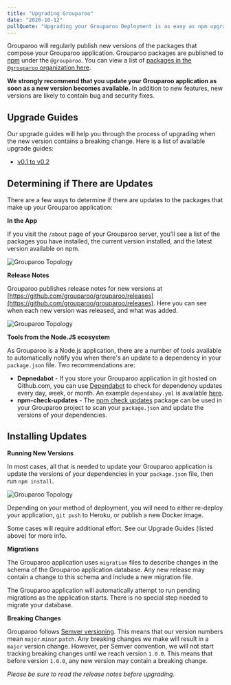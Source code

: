 ```yaml
---
title: "Upgrading Grouparoo"
date: "2020-10-12"
pullQuote: "Upgrading your Grouparoo Deployment is as easy as npm upgrade"
---
```


Grouparoo will regularly publish new versions of the packages that compose your Grouparoo application. Grouparoo packages are published to [npm](https://npmjs.com) under the `@grouparoo`. You can view a list of [packages in the `@grouparoo` organization here](https://www.npmjs.com/org/grouparoo).

**We strongly recommend that you update your Grouparoo application as soon as a new version becomes available.** In addition to new features, new versions are likely to contain bug and security fixes.

## Upgrade Guides

Our upgrade guides will help you through the process of upgrading when the new version contains a breaking change. Here is a list of available upgrade guides:

- [v0.1 to v0.2](/docs/support/upgrading-grouparoo/v01-v02)

## Determining if There are Updates

There are a few ways to determine if there are updates to the packages that make up your Grouparoo application:

**In the App**

If you visit the `/about` page of your Grouparoo server, you'll see a list of the packages you have installed, the current version installed, and the latest version available on npm.

<Image
  centered
  source="Grouparoo Topology"
  alt="Grouparoo Topology"
  src="docs/deployment/in-app-versions.png"
  width={820}
  height={643}
/>

**Release Notes**

Grouparoo publishes release notes for new versions at [https://github.com/grouparoo/grouparoo/releases](https://github.com/grouparoo/grouparoo/releases). Here you can see when each new version was released, and what was added.

<Image
  centered
  source="Grouparoo Topology"
  alt="Grouparoo Topology"
  src="docs/deployment/release-notes.png"
  width={820}
  height={772}
/>

**Tools from the Node.JS ecosystem**

As Grouparoo is a Node.js application, there are a number of tools available to automatically notify you when there's an update to a dependency in your `package.json` file. Two recommendations are:

- **Depnedabot** - If you store your Grouparoo application in git hosted on Github.com, you can use [Dependabot](https://github.blog/2020-06-01-keep-all-your-packages-up-to-date-with-dependabot/) to check for dependency updates every day, week, or month. An example `dependaboy.yml` is available [here](https://github.com/grouparoo/app-example/blob/master/.github/dependabot.yml).
- **npm-check-updates** - The [npm check updates](https://www.npmjs.com/package/npm-check-updates) package can be used in your Grouparoo project to scan your `package.json` and update the versions of your dependencies.

## Installing Updates

**Running New Versions**

In most cases, all that is needed to update your Grouparoo application is update the versions of your dependencies in your `package.json` file, then run `npm install`.

<Image
  centered
  source="Grouparoo Topology"
  alt="Grouparoo Topology"
  src="docs/deployment/upgrade-diff.png"
  width={820}
  height={483}
/>

Depending on your method of deployment, you will need to either re-deploy your application, `git push` to Heroku, or publish a new Docker image.

Some cases will require additional effort. See our Upgrade Guides (listed above) for more info.

**Migrations**

The Grouparoo application uses `migration` files to describe changes in the schema of the Grouparoo application database. Any new release may contain a change to this schema and include a new migration file.

The Grouparoo application will automatically attempt to run pending migrations as the application starts. There is no special step needed to migrate your database.

**Breaking Changes**

Grouparoo follows [Semver versioning](https://semver.org/). This means that our version numbers mean `major`.`minor`.`patch`. Any breaking changes we make will result in a `major` version change. However, per Semver convention, we will not start tracking breaking changes until we reach version `1.0.0`. This means that before version `1.0.0`, any new version may contain a breaking change.

_Please be sure to read the release notes before upgrading._
